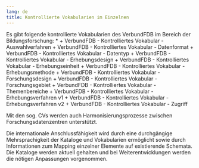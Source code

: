 ```yaml
---
lang: de
title: Kontrollierte Vokabularien im Einzelnen
---
```


Es gibt folgende kontrollierte Vokabularien des VerbundFDB im Bereich der Bildungsforschung:
    * 
    + VerbundFDB - Kontrolliertes Vokabular - Auswahlverfahren
    + VerbundFDB - Kontrolliertes Vokabular - Datenformat
    + VerbundFDB - Kontrolliertes Vokabular - Datentyp
    + VerbundFDB - Kontrolliertes Vokabular - Erhebungsdesign
    + VerbundFDB - Kontrolliertes Vokabular - Erhebungseinheit
    + VerbundFDB - Kontrolliertes Vokabular - Erhebungsmethode
    + VerbundFDB - Kontrolliertes Vokabular - Forschungsdesign
    + VerbundFDB - Kontrolliertes Vokabular - Forschungsgebiet
    + VerbundFDB - Kontrolliertes Vokabular - Themenbereiche
    + VerbundFDB - Kontrolliertes Vokabular - Erhebungsverfahren v1
    + VerbundFDB - Kontrolliertes Vokabular - Erhebungsverfahren v2
    + VerbundFDB - Kontrolliertes Vokabular - Zugriff

Mit den sog. CVs werden auch Harmonisierungsprozesse zwischen Forschungsdatenzentren unterstützt.

Die internationale Anschlussfähigkeit wird durch eine durchgängige Mehrsprachigkeit der Kataloge und Vokabularien ermöglicht sowie durch Informationen zum Mapping einzelner Elemente auf existierende Schemata. Die Kataloge werden aktuell gehalten und bei Weiterentwicklungen werden die nötigen Anpassungen vorgenommen.